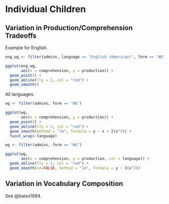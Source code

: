 # Individual Children {#style}

## Variation in Production/Comprehension Tradeoffs

Example for English.

```r
eng_wg <- filter(admins, language == "English (American)", form == "WG")

ggplot(eng_wg, 
       aes(x = comprehension, y = production)) + 
  geom_point() + 
  geom_abline(lty = 2, col = "red") + 
  geom_smooth()
```

All languages.


```r
wg <- filter(admins, form == "WG")

ggplot(wg, 
       aes(x = comprehension, y = production)) + 
  geom_point() + 
  geom_abline(lty = 2, col = "red") + 
  geom_smooth(method = "lm", formula = y ~ x + I(x^2)) + 
  facet_wrap(~language)
```



```r
wg <- filter(admins, form == "WG")

ggplot(wg, 
       aes(x = comprehension, y = production, col = language)) + 
  geom_abline(lty = 2, col = "red") + 
  geom_smooth(se=FALSE, method = "lm", formula = y ~ I(x^2)) 
```


## Variation in Vocabulary Composition

See @bates1994.
